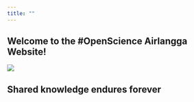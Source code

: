 ```yaml
---
title: ""
---
```


::: {.text-center}
# Welcome to the #OpenScience Airlangga Website!
:::

![](../images/avatar.jpg){fig-align="center"}

::: {.text-center}
# Shared knowledge endures forever
:::